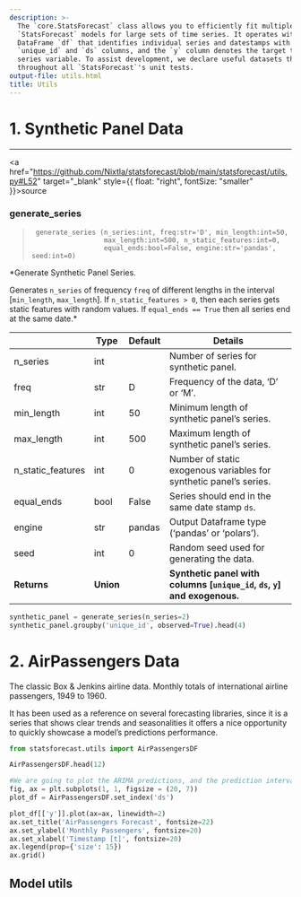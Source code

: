 ```yaml
---
description: >-
  The `core.StatsForecast` class allows you to efficiently fit multiple
  `StatsForecast` models for large sets of time series. It operates with pandas
  DataFrame `df` that identifies individual series and datestamps with the
  `unique_id` and `ds` columns, and the `y` column denotes the target time
  series variable. To assist development, we declare useful datasets that we use
  throughout all `StatsForecast`'s unit tests.
output-file: utils.html
title: Utils
---
```



# 1. Synthetic Panel Data

------------------------------------------------------------------------

<a
href="https://github.com/Nixtla/statsforecast/blob/main/statsforecast/utils.py#L52"
target="_blank" style={{ float: "right", fontSize: "smaller" }}>source</a>

### generate_series

> ``` text
>  generate_series (n_series:int, freq:str='D', min_length:int=50,
>                   max_length:int=500, n_static_features:int=0,
>                   equal_ends:bool=False, engine:str='pandas', seed:int=0)
> ```

\*Generate Synthetic Panel Series.

Generates `n_series` of frequency `freq` of different lengths in the
interval \[`min_length`, `max_length`\]. If `n_static_features > 0`,
then each series gets static features with random values. If
`equal_ends == True` then all series end at the same date.\*

|  | **Type** | **Default** | **Details** |
|------|------------------|-------------------------|-------------------------|
| n_series | int |  | Number of series for synthetic panel. |
| freq | str | D | Frequency of the data, ‘D’ or ‘M’. |
| min_length | int | 50 | Minimum length of synthetic panel’s series. |
| max_length | int | 500 | Maximum length of synthetic panel’s series. |
| n_static_features | int | 0 | Number of static exogenous variables for synthetic panel’s series. |
| equal_ends | bool | False | Series should end in the same date stamp `ds`. |
| engine | str | pandas | Output Dataframe type (‘pandas’ or ‘polars’). |
| seed | int | 0 | Random seed used for generating the data. |
| **Returns** | **Union** |  | **Synthetic panel with columns \[`unique_id`, `ds`, `y`\] and exogenous.** |

```python
synthetic_panel = generate_series(n_series=2)
synthetic_panel.groupby('unique_id', observed=True).head(4)
```

# 2. AirPassengers Data

The classic Box & Jenkins airline data. Monthly totals of international
airline passengers, 1949 to 1960.

It has been used as a reference on several forecasting libraries, since
it is a series that shows clear trends and seasonalities it offers a
nice opportunity to quickly showcase a model’s predictions performance.

```python
from statsforecast.utils import AirPassengersDF
```


```python
AirPassengersDF.head(12)
```


```python
#We are going to plot the ARIMA predictions, and the prediction intervals.
fig, ax = plt.subplots(1, 1, figsize = (20, 7))
plot_df = AirPassengersDF.set_index('ds')

plot_df[['y']].plot(ax=ax, linewidth=2)
ax.set_title('AirPassengers Forecast', fontsize=22)
ax.set_ylabel('Monthly Passengers', fontsize=20)
ax.set_xlabel('Timestamp [t]', fontsize=20)
ax.legend(prop={'size': 15})
ax.grid()
```

## Model utils

